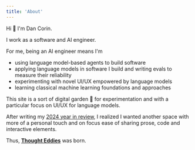 ```yaml
---
title: 'About'
---
```


Hi 👋 I'm Dan Corin.

I work as a software and AI engineer.

For me, being an AI engineer means I'm

- using language model-based agents to build software
- applying language models in software I build and writing evals to measure their reliability
- experimenting with novel UI/UX empowered by language models
- learning classical machine learning foundations and approaches

This site is a sort of digital garden 🌱 for experimentation and with a particular focus on UI/UX for language models.

After writing my [2024 year in review](/posts/2024/2024-year-in-review/#redesignrebuild-this-blog), I realized I wanted another space with more of a personal touch and on focus ease of sharing prose, code and interactive elements.

Thus, [**Thought Eddies**](/) was born.
